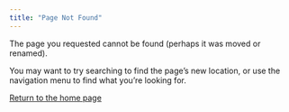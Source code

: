 ```yaml
---
title: "Page Not Found"
---
```


The page you requested cannot be found (perhaps it was moved or renamed).

You may want to try searching to find the page's new location, or use the navigation menu to find what you're looking for.

[Return to the home page](index.qmd)
